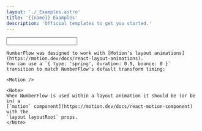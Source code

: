 ```yaml
---
layout: './_Examples.astro'
title: '{{name}} Examples'
description: 'Official templates to get you started.'
---
```


<Heading class="sr-only" value="Input" />

<Input rootClassName="!mt-0" />

<Heading value="Activity" />

<Activity />

<Heading value="Slider" />

<Slider />

<Heading value="Countdown" />

<Countdown />

<Match react>
    <Heading value="Motion for React" />

    NumberFlow was designed to work with [Motion's layout animations](https://motion.dev/docs/react-layout-animations).
    You can use a `{ type: 'spring', duration: 0.9, bounce: 0 }` transition to match NumberFlow's default transform timing:

    <Motion />

    <Note>
    When NumberFlow is used within a layout animation it should be (or be in) a
    [`motion` component](https://motion.dev/docs/react-motion-component) with the
    `layout layoutRoot` props.
    </Note>
</Match>
